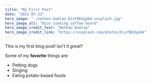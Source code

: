 ```yaml
---
title: "My First Post"
date: "2021-07-23"
hero_image: "./nathan-dumlao-KixfBEdyp64-unsplash.jpg"
hero_image_alt: "Nice looking coffee board"
hero_image_credit_text: "Nathan Dumlao"
hero_image_credit_link: "https://unsplash.com/photos/KixfBEdyp64"
---
```


This is my first blog post! Isn't it _great_?

Some of my **favorite** things are:

- Petting dogs
- Singing
- Eating potato-based foods
